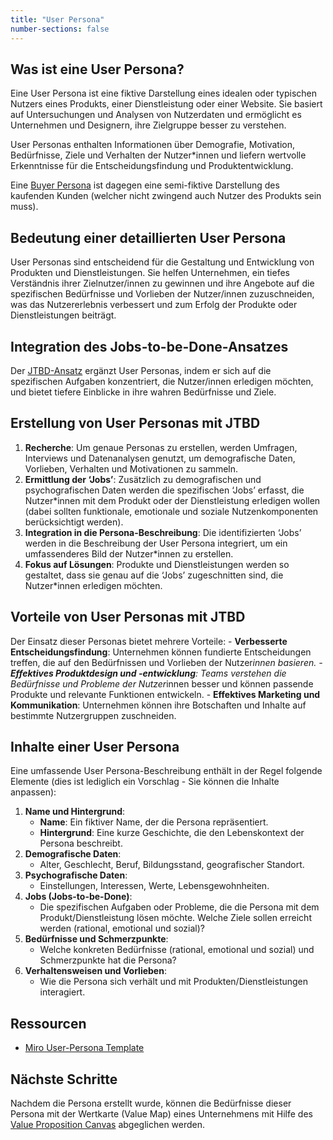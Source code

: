 ```yaml
---
title: "User Persona"
number-sections: false
---
```


## Was ist eine User Persona?

Eine User Persona ist eine fiktive Darstellung eines idealen oder typischen Nutzers eines Produkts, einer Dienstleistung oder einer Website. Sie basiert auf Untersuchungen und Analysen von Nutzerdaten und ermöglicht es Unternehmen und Designern, ihre Zielgruppe besser zu verstehen. 

User Personas enthalten Informationen über Demografie, Motivation, Bedürfnisse, Ziele und Verhalten der Nutzer*innen und liefern wertvolle Erkenntnisse für die Entscheidungsfindung und Produktentwicklung.

Eine [Buyer Persona](docs/buyer-persona.qmd) ist dagegen eine semi-fiktive Darstellung des kaufenden Kunden (welcher nicht zwingend auch Nutzer des Produkts sein muss).

## Bedeutung einer detaillierten User Persona

User Personas sind entscheidend für die Gestaltung und Entwicklung von Produkten und Dienstleistungen. Sie helfen Unternehmen, ein tiefes Verständnis ihrer Zielnutzer/innen zu gewinnen und ihre Angebote auf die spezifischen Bedürfnisse und Vorlieben der Nutzer/innen zuzuschneiden, was das Nutzererlebnis verbessert und zum Erfolg der Produkte oder Dienstleistungen beiträgt.

## Integration des Jobs-to-be-Done-Ansatzes

Der [JTBD-Ansatz](/jobs-to-be-done.qmd) ergänzt User Personas, indem er sich auf die spezifischen Aufgaben konzentriert, die Nutzer/innen erledigen möchten, und bietet tiefere Einblicke in ihre wahren Bedürfnisse und Ziele.

## Erstellung von User Personas mit JTBD

1. **Recherche**: Um genaue Personas zu erstellen, werden Umfragen, Interviews und Datenanalysen genutzt, um demografische Daten, Vorlieben, Verhalten und Motivationen zu sammeln.
2. **Ermittlung der 'Jobs'**: Zusätzlich zu demografischen und psychografischen Daten werden die spezifischen 'Jobs' erfasst, die Nutzer*innen mit dem Produkt oder der Dienstleistung erledigen wollen (dabei sollten funktionale, emotionale und soziale Nutzenkomponenten berücksichtigt werden).
3. **Integration in die Persona-Beschreibung**: Die identifizierten 'Jobs' werden in die Beschreibung der User Persona integriert, um ein umfassenderes Bild der Nutzer*innen zu erstellen.
4. **Fokus auf Lösungen**: Produkte und Dienstleistungen werden so gestaltet, dass sie genau auf die 'Jobs' zugeschnitten sind, die Nutzer*innen erledigen möchten.

## Vorteile von User Personas mit JTBD

Der Einsatz dieser Personas bietet mehrere Vorteile:
- **Verbesserte Entscheidungsfindung**: Unternehmen können fundierte Entscheidungen treffen, die auf den Bedürfnissen und Vorlieben der Nutzer*innen basieren.
- **Effektives Produktdesign und -entwicklung**: Teams verstehen die Bedürfnisse und Probleme der Nutzer*innen besser und können passende Produkte und relevante Funktionen entwickeln.
- **Effektives Marketing und Kommunikation**: Unternehmen können ihre Botschaften und Inhalte auf bestimmte Nutzergruppen zuschneiden.

## Inhalte einer User Persona

Eine umfassende User Persona-Beschreibung enthält in der Regel folgende Elemente (dies ist lediglich ein Vorschlag - Sie können die Inhalte anpassen):

1. **Name und Hintergrund**: 
   - **Name**: Ein fiktiver Name, der die Persona repräsentiert.
   - **Hintergrund**: Eine kurze Geschichte, die den Lebenskontext der Persona beschreibt.
2. **Demografische Daten**: 
   - Alter, Geschlecht, Beruf, Bildungsstand, geografischer Standort.
3. **Psychografische Daten**: 
   - Einstellungen, Interessen, Werte, Lebensgewohnheiten.
4. **Jobs (Jobs-to-be-Done)**: 
   - Die spezifischen Aufgaben oder Probleme, die die Persona mit dem Produkt/Dienstleistung lösen möchte. Welche Ziele sollen erreicht werden (rational, emotional und sozial)?
5. **Bedürfnisse und Schmerzpunkte**: 
   - Welche konkreten Bedürfnisse (rational, emotional und sozial) und Schmerzpunkte hat die Persona? 
6. **Verhaltensweisen und Vorlieben**: 
   - Wie die Persona sich verhält und mit Produkten/Dienstleistungen interagiert.


## Ressourcen

- [Miro User-Persona Template](https://miro.com/templates/personas/) 

## Nächste Schritte

Nachdem die Persona erstellt wurde, können die Bedürfnisse dieser Persona mit  der Wertkarte (Value Map) eines Unternehmens mit Hilfe des [Value Proposition Canvas](/docs/value-proposition.qmd) abgeglichen werden. 